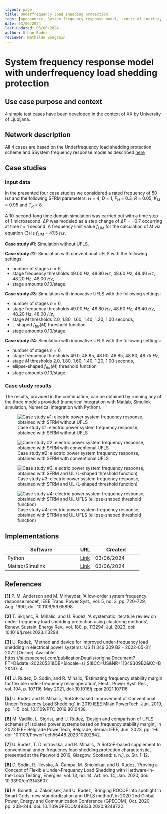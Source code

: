 ```yaml
---
layout: page
title: Underfrequency load shedding protection
tags: [opensource, System frequency response model, centre of inertia, underfrequency load shedding, low frequency demand disconnection, Python, Matlab, Simulink, '#154'] 
date: 03/06/2024  
last-updated: 03/06/2024 
author: Urban Rudez
reviewer: Mathilde Bongrain
---
```


# System frequency response model with underfrequency load shedding protection

## Use case purpose and context

4 simple test cases have been developed in the context of XX by University of Ljubljana.

## Network description

All 4 cases are based on the Underfrequency load shedding protection scheme and SSystem frequency response model as described [here](/pages/models/protectionDevices/UFLS/)

## Case studies

### Input data

In the presented four case studies we considered a rated frequency of $50$ $Hz$ and the following SFRM parameters: $H$ = $4$, $D$ = $1$, $F_H$ = $0.3$, $R$ = $0.05$, $K_M$ = $0.95$ and $T_R$ = $8$.

A 10-second-long time domain simulation was carried out with a time step of $1$ microsecond. $\Delta P$ was modeled as a step change of $\Delta P$ = $-0.7$ occurring at time $t$ = $1$ second. A frequency limit value $f_{LIM}$ for the calculation of $M$ via equation (3) is $f_{LIM}$ = $47.5$ $Hz$.

**Case study #1**: Simulation without UFLS.

**Case study #2**: Simulation with conventional UFLS with the following settings:

- number of stages $n$ = $6$,
- stage frequency thresholds $49.00$ $Hz$, $48.80$ $Hz$, $48.60$ $Hz$, $48.40$ $Hz$, $48.20$ $Hz$, $48.00$ $Hz$,
- stage amounts $0.10$/stage.

**Case study #3**: Simulation with innovative UFLS with the following settings:

- number of stages $n$ = $6$,
- stage frequency thresholds $49.00$ $Hz$, $48.80$ $Hz$, $48.60$ $Hz$, $48.40$ $Hz$, $48.20$ $Hz$, $48.00$ $Hz$,
- stage $M$ thresholds $2.0$, $1.80$, $1.60$, $1.40$, $1.20$, $1.00$ seconds,
- L-shaped $f_{thr}(M)$ threshold function
- stage amounts $0.10$/stage.

**Case study #4**: Simulation with innovative UFLS with the following settings:

- number of stages $n$ = $6$,
- stage frequency thresholds $49.0$, $48.95$, $48.90$, $48.85$, $48.80$, $48.75$ $Hz$,
- stage $M$ thresholds $2.0$, $1.80$, $1.60$, $1.40$, $1.20$, $1.00$ seconds,
- ellipse-shaped $f_{thr}(M)$ threshold function
- stage amounts $0.10$/stage.

### Case study results

The results, provided in the continuation, can be obtained by running any of the three models provided (numerical integration with Matlab, Simulink simulation, Numerical integration with Python).

![Case study #1: electric power system frequency response, obtained with SFRM without UFLS](Fig1_CS1.jpg){#fig-cs1}

![Case study #2: electric power system frequency response, obtained with SFRM with conventional UFLS](Fig2_CS2.jpg){#fig-cs2}

![Case study #3: electric power system frequency response, obtained with SFRM and UL (L-shaped threshold function)](Fig3_CS3.jpg){#fig-cs3}

![Case study #4: electric power system frequency response, obtained with SFRM and UL UFLS (ellipse-shaped threshold function)](Fig4_CS4.jpg){#fig-cs4}

## Implementations

| Software | URL | Created |
| --------------| --- | --------- |
| Python | [Link](https://github.com/UrRudFe/My_Colib0_contributions) | 03/06/2024 |
| Matlab/Simulink | [Link](https://github.com/UrRudFe/My_Colib0_contributions) | 03/06/2024 |

## References

**[1]** P. M. Anderson and M. Mirheydar, 'A low-order system frequency response model', IEEE Trans. Power Syst., vol. 5, no. 3, pp. 720–729, Aug. 1990, doi: 10.1109/59.65898.

**[2]** T. Skrjanc, R. Mihalic, and U. Rudez, 'A systematic literature review on under-frequency load shedding protection using clustering methods', Renew. Sustain. Energy Rev., vol. 180, p. 113294, Jul. 2023, doi: 10.1016/j.rser.2023.113294.

**[3]** U. Rudež, 'Method and device for improved under-frequency load shedding in electrical power systems: US 11 349 309 B2 - 2022-05-31', 2022 [Online]. Available: https://si.espacenet.com/publicationDetails/originalDocument?FT=D&date=20220531&DB=&locale=si_SI&CC=US&NR=11349309B2&KC=B2&ND=4

**[4]** U. Rudez, D. Sodin, and R. Mihalic, 'Estimating frequency stability margin for flexible under-frequency relay operation', Electr. Power Syst. Res., vol. 194, p. 107116, May 2021, doi: 10.1016/j.epsr.2021.107116.

**[5]** U. Rudez and R. Mihalic, 'RoCoF-based Improvement of Conventional Under-Frequency Load Shedding', in 2019 IEEE Milan PowerTech, Jun. 2019, pp. 1–5. doi: 10.1109/PTC.2019.8810438.

**[6]** M. Vadillo, L. Sigrist, and U. Rudez, 'Design and comparison of UFLS schemes of isolated power systems based on frequency stability margin', in 2023 IEEE Belgrade PowerTech, Belgrade, Serbia: IEEE, Jun. 2023, pp. 1–6. doi: 10.1109/PowerTech55446.2023.10202842.

**[7]** U. Rudež, T. Dimitrovska, and R. Mihalič, 'A RoCoF-based supplement to conventional under-frequency load shedding protection characteristic', presented at the Pacworld 2019, Glasgow, Scotland: s. n.], p. Str. 1-12.

**[8]** D. Sodin, R. Ilievska, A. Čampa, M. Smolnikar, and U. Rudez, 'Proving a Concept of Flexible Under-Frequency Load Shedding with Hardware-in-the-Loop Testing', Energies, vol. 13, no. 14, Art. no. 14, Jan. 2020, doi: 10.3390/en13143607.

**[9]** A. Bonetti, J. Zakonjsek, and U. Rudez, 'Bringing ROCOF into spotlight in Smart Grids: new standardization and UFLS method', in 2020 2nd Global Power, Energy and Communication Conference (GPECOM), Oct. 2020, pp. 238–244. doi: 10.1109/GPECOM49333.2020.9248722. 
